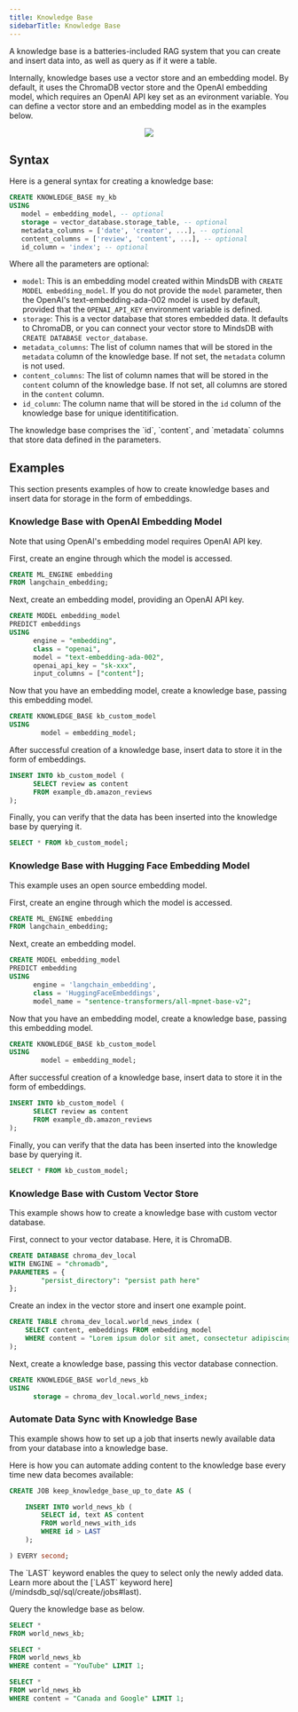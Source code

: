 ```yaml
---
title: Knowledge Base
sidebarTitle: Knowledge Base
---
```


A knowledge base is a batteries-included RAG system that you can create and insert data into, as well as query as if it were a table.

Internally, knowledge bases use a vector store and an embedding model. By default, it uses the ChromaDB vector store and the OpenAI embedding model, which requires an OpenAI API key set as an evironment variable. You can define a vector store and an embedding model as in the examples below.

<p align="center">
  <img src="https://docs.google.com/drawings/d/e/2PACX-1vTVmUqhoFXLF3ncL0NWwgdPjI7Hj19f-5xU8ED31ntYvlsTM3poM9zZKwcrEwzvxJrOhl2raIFKWlsp/pub?w=1342&h=681" />
</p>

## Syntax

Here is a general syntax for creating a knowledge base:

```sql
CREATE KNOWLEDGE_BASE my_kb
USING
   model = embedding_model, -- optional
   storage = vector_database.storage_table, -- optional
   metadata_columns = ['date', 'creator', ...], -- optional
   content_columns = ['review', 'content', ...], -- optional
   id_column = 'index'; -- optional
```

Where all the parameters are optional:

- `model`: This is an embedding model created within MindsDB with `CREATE MODEL embedding_model`. If you do not provide the `model` parameter, then the OpenAI's text-embedding-ada-002 model is used by default, provided that the `OPENAI_API_KEY` environment variable is defined.
- `storage`: This is a vector database that stores embedded data. It defaults to ChromaDB, or you can connect your vector store to MindsDB with `CREATE DATABASE vector_database`.
- `metadata_columns`: The list of column names that will be stored in the `metadata` column of the knowledge base. If not set, the `metadata` column is not used.
- `content_columns`: The list of column names that will be stored in the `content` column of the knowledge base. If not set, all columns are stored in the `content` column.
- `id_column`: The column name that will be stored in the `id` column of the knowledge base for unique identitification.

<Note>
The knowledge base comprises the `id`, `content`, and `metadata` columns that store data defined in the parameters.
</Note>

## Examples

This section presents examples of how to create knowledge bases and insert data for storage in the form of embeddings.

### Knowledge Base with OpenAI Embedding Model

Note that using OpenAI's embedding model requires OpenAI API key.

First, create an engine through which the model is accessed.

```sql
CREATE ML_ENGINE embedding
FROM langchain_embedding;
```

Next, create an embedding model, providing an OpenAI API key.

```sql
CREATE MODEL embedding_model
PREDICT embeddings
USING
      engine = "embedding",
      class = "openai",
      model = "text-embedding-ada-002",
      openai_api_key = "sk-xxx",
      input_columns = ["content"];
```

Now that you have an embedding model, create a knowledge base, passing this embedding model.

```sql
CREATE KNOWLEDGE_BASE kb_custom_model
USING
	    model = embedding_model;
```

After successful creation of a knowledge base, insert data to store it in the form of embeddings.

```sql
INSERT INTO kb_custom_model (
      SELECT review as content 
      FROM example_db.amazon_reviews
);
```

Finally, you can verify that the data has been inserted into the knowledge base by querying it.

```sql
SELECT * FROM kb_custom_model;
```

### Knowledge Base with Hugging Face Embedding Model

This example uses an open source embedding model.

First, create an engine through which the model is accessed.

```sql
CREATE ML_ENGINE embedding
FROM langchain_embedding;
```

Next, create an embedding model.

```sql
CREATE MODEL embedding_model
PREDICT embedding
USING
      engine = 'langchain_embedding',
      class = 'HuggingFaceEmbeddings',
      model_name = "sentence-transformers/all-mpnet-base-v2";
```

Now that you have an embedding model, create a knowledge base, passing this embedding model.

```sql
CREATE KNOWLEDGE_BASE kb_custom_model
USING
	    model = embedding_model;
```

After successful creation of a knowledge base, insert data to store it in the form of embeddings.

```sql
INSERT INTO kb_custom_model (
      SELECT review as content 
      FROM example_db.amazon_reviews
);
```

Finally, you can verify that the data has been inserted into the knowledge base by querying it.

```sql
SELECT * FROM kb_custom_model;
```

### Knowledge Base with Custom Vector Store

This example shows how to create a knowledge base with custom vector database.

First, connect to your vector database. Here, it is ChromaDB.

```sql
CREATE DATABASE chroma_dev_local
WITH ENGINE = "chromadb",
PARAMETERS = {
	    "persist_directory": "persist path here"
};
```

Create an index in the vector store and insert one example point.

```sql
CREATE TABLE chroma_dev_local.world_news_index (
	SELECT content, embeddings FROM embedding_model
	WHERE content = "Lorem ipsum dolor sit amet, consectetur adipiscing elit, sed do eiusmod tempor incididunt ut labore et dolore magna aliqua. Tristique sollicitudin nibh sit amet commodo nulla. Risus sed vulputate odio ut enim blandit volutpat. Suspendisse ultrices gravida dictum fusce ut placerat orci. Eget nulla facilisi etiam dignissim diam. Aenean euismod elementum nisi quis eleifend quam. Ac placerat vestibulum lectus mauris ultrices eros in. Sed turpis tincidunt id aliquet risus feugiat in ante metus. Pellentesque habitant morbi tristique senectus et netus. Imperdiet massa tincidunt nunc pulvinar sapien et ligula. Leo in vitae turpis massa sed elementum tempus egestas. Aliquam malesuada bibendum arcu vitae elementum curabitur. Sit amet tellus cras adipiscing. Enim ut tellus elementum sagittis vitae et leo. Donec pretium vulputate sapien nec."
);
```

Next, create a knowledge base, passing this vector database connection.

```sql
CREATE KNOWLEDGE_BASE world_news_kb
USING
      storage = chroma_dev_local.world_news_index;
```

### Automate Data Sync with Knowledge Base

This example shows how to set up a job that inserts newly available data from your database into a knowledge base.

Here is how you can automate adding content to the knowledge base every time new data becomes available:

```sql
CREATE JOB keep_knowledge_base_up_to_date AS (

    INSERT INTO world_news_kb (
        SELECT id, text AS content
        FROM world_news_with_ids
        WHERE id > LAST
    );

) EVERY second;
```

<Note>
The `LAST` keyword enables the quey to select only the newly added data. Learn more about the [`LAST` keyword here](/mindsdb_sql/sql/create/jobs#last).
</Note>

Query the knowledge base as below.

```sql
SELECT *
FROM world_news_kb;

SELECT *
FROM world_news_kb
WHERE content = "YouTube" LIMIT 1;

SELECT *
FROM world_news_kb
WHERE content = "Canada and Google" LIMIT 1;
```

